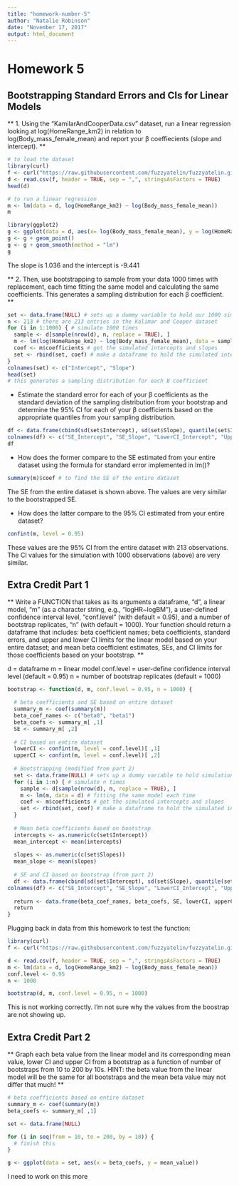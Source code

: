 ```yaml
---
title: "homework-number-5"
author: "Natalie Robinson"
date: "November 17, 2017"
output: html_document
---
```


# Homework 5

## Bootstrapping Standard Errors and CIs for Linear Models

** 1. Using the “KamilarAndCooperData.csv” dataset, run a linear regression looking at log(HomeRange_km2) in relation to log(Body_mass_female_mean) and report your β coeffiecients (slope and intercept). **

```r
# to load the dataset
library(curl)
f <- curl("https://raw.githubusercontent.com/fuzzyatelin/fuzzyatelin.github.io/master/AN597_Fall17/KamilarAndCooperData.csv")
d <- read.csv(f, header = TRUE, sep = ",", stringsAsFactors = TRUE)
head(d)
```

```r
# to run a linear regression
m <- lm(data = d, log(HomeRange_km2) ~ log(Body_mass_female_mean))
m
```

```r
library(ggplot2)
g <- ggplot(data = d, aes(x= log(Body_mass_female_mean), y = log(HomeRange_km2)))
g <- g + geom_point()
g <- g + geom_smooth(method = "lm")
g
```

The slope is 1.036 and the intercept is -9.441


** 2. Then, use bootstrapping to sample from your data 1000 times with replacement, each time fitting the same model and calculating the same coefficients. This generates a sampling distribution for each β coefficient. **

```r
set <- data.frame(NULL) # sets up a dummy variable to hold our 1000 simulations
n <- 213 # there are 213 entries in the Kalimar and Cooper dataset
for (i in 1:1000) { # simulate 1000 times
  sample <- d[sample(nrow(d), n, replace = TRUE), ]
  m <- lm(log(HomeRange_km2) ~ log(Body_mass_female_mean), data = sample) # fitting the same model each time
  coef <- m$coefficients # get the simulated intercepts and slopes
  set <- rbind(set, coef) # make a dataframe to hold the simulated intercepts and slopes
}
colnames(set) <- c("Intercept", "Slope")
head(set) 
# this generates a sampling distribution for each B coefficient
```

* Estimate the standard error for each of your β coefficients as the standard deviation of the sampling distribution from your bootstrap and determine the 95% CI for each of your β coefficients based on the appropriate quantiles from your sampling distribution.

```r
df <- data.frame(cbind(sd(set$Intercept), sd(set$Slope), quantile(set$Intercept, 0.025), quantile(set$Intercept, 0.975), quantile(set$Slope, 0.025), quantile(set$Slope, 0.975)))
colnames(df) <- c("SE_Intercept", "SE_Slope", "LowerCI_Intercept", "UpperCI_Intercept", "LowerCI_Slope", "UpperCI_Slope")
df
```

* How does the former compare to the SE estimated from your entire dataset using the formula for standard error implemented in lm()?

```r
summary(m)$coef # to find the SE of the entire dataset
```
The SE from the entire dataset is shown above. The values are very similar to the bootstrapped SE.


* How does the latter compare to the 95% CI estimated from your entire dataset?

```r
confint(m, level = 0.95)
```

These values are the 95% CI from the entire dataset with 213 observations.
The CI values for the simulation with 1000 observations (above) are very similar.

## Extra Credit Part 1

** Write a FUNCTION that takes as its arguments a dataframe, “d”, a linear model, “m” (as a character string, e.g., “logHR~logBM”), a user-defined confidence interval level, “conf.level” (with default = 0.95), and a number of bootstrap replicates, “n” (with default = 1000). Your function should return a dataframe that includes: beta coefficient names; beta coefficients, standard errors, and upper and lower CI limits for the linear model based on your entire dataset; and mean beta coefficient estimates, SEs, and CI limits for those coefficients based on your bootstrap. **

d = dataframe
m = linear model
conf.level = user-define confidence interval level (default = 0.95)
n = number of bootstrap replicates (default = 1000)

```r
bootstrap <- function(d, m, conf.level = 0.95, n = 1000) {

  # beta coefficients and SE based on entire dataset 
  summary_m <- coef(summary(m))
  beta_coef_names <- c("beta0", "beta1")
  beta_coefs <- summary_m[ ,1]
  SE <- summary_m[ ,2]
  
  # CI based on entire dataset
  lowerCI <- confint(m, level = conf.level)[ ,1]
  upperCI <- confint(m, level = conf.level)[ ,2]
  
  # Bootstrapping (modified from part 2)
  set <- data.frame(NULL) # sets up a dummy variable to hold simulations
  for (i in 1:n) { # simulate n times
    sample <- d[sample(nrow(d), n, replace = TRUE), ]
    m <- lm(m, data = d) # fitting the same model each time
    coef <- m$coefficients # get the simulated intercepts and slopes
    set <- rbind(set, coef) # make a dataframe to hold the simulated intercepts and slopes
  }
  
  # Mean beta coefficients based on bootstrap
  intercepts <- as.numeric(c(set$Intercept))
  mean_intercept <- mean(intercepts)
  
  slopes <- as.numeric(c(set$Slopes))
  mean_slope <- mean(slopes)
  
  # SE and CI based on bootstrap (from part 2)
  df <- data.frame(cbind(sd(set$Intercept), sd(set$Slope), quantile(set$Intercept, 0.025), quantile(set$Intercept, 0.975), quantile(set$Slope, 0.025), quantile(set$Slope, 0.975)))
colnames(df) <- c("SE_Intercept", "SE_Slope", "LowerCI_Intercept", "UpperCI_Intercept", "LowerCI_Slope", "UpperCI_Slope")
  
  return <- data.frame(beta_coef_names, beta_coefs, SE, lowerCI, upperCI, mean_intercept, mean_slope, df)
  return
}
```

Plugging back in data from this homework to test the function:
```r
library(curl)
f <- curl("https://raw.githubusercontent.com/fuzzyatelin/fuzzyatelin.github.io/master/AN597_Fall17/KamilarAndCooperData.csv")

d <- read.csv(f, header = TRUE, sep = ",", stringsAsFactors = TRUE)
m <- lm(data = d, log(HomeRange_km2) ~ log(Body_mass_female_mean))
conf.level <- 0.95
n <- 1000

bootstrap(d, m, conf.level = 0.95, n = 1000)
```
This is not working correctly. I'm not sure why the values from the boostrap are not showing up.

## Extra Credit Part 2

** Graph each beta value from the linear model and its corresponding mean value, lower CI and upper CI from a bootstrap as a function of number of bootstraps from 10 to 200 by 10s. HINT: the beta value from the linear model will be the same for all bootstraps and the mean beta value may not differ that much! **

```r
# beta coefficients based on entire dataset 
summary_m <- coef(summary(m))
beta_coefs <- summary_m[ ,1]

set <- data.frame(NULL)

for (i in seq(from = 10, to = 200, by = 10)) {
  # finish this
}

g <- ggplot(data = set, aes(x = beta_coefs, y = mean_value))
```
I need to work on this more
